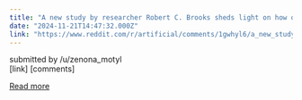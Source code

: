```yaml
---
title: "A new study by researcher Robert C. Brooks sheds light on how our interactions with AI may be influencing the evolutionary trajectory of our species"
date: "2024-11-21T14:47:32.000Z"
link: "https://www.reddit.com/r/artificial/comments/1gwhyl6/a_new_study_by_researcher_robert_c_brooks_sheds/"
---
```


submitted by    /u/zenona_motyl  
 [link]   [comments]

[Read more](https://www.reddit.com/r/artificial/comments/1gwhyl6/a_new_study_by_researcher_robert_c_brooks_sheds/)
